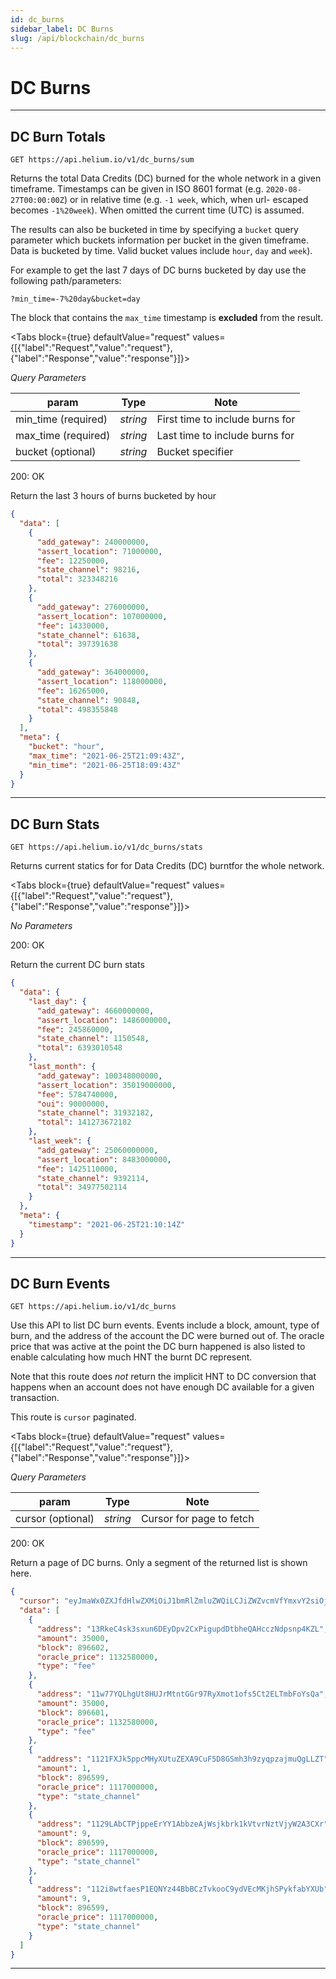 ```yaml
---
id: dc_burns
sidebar_label: DC Burns
slug: /api/blockchain/dc_burns
---
```



# DC Burns

---

## DC Burn Totals

```
GET https://api.helium.io/v1/dc_burns/sum
```

Returns the total Data Credits (DC) burned for the whole network in a given
timeframe. Timestamps can be given in ISO 8601 format (e.g.
`2020-08-27T00:00:00Z`) or in relative time (e.g. `-1 week`, which, when url-
escaped becomes `-1%20week`). When omitted the current time (UTC) is assumed.

The results can also be bucketed in time by specifying a `bucket` query
parameter which buckets information per bucket in the given timeframe. Data is
bucketed by time. Valid bucket values include `hour`, `day` and `week`).

For example to get the last 7 days of DC burns bucketed by day use the following
path/parameters: 

`?min_time=-7%20day&bucket=day`

The block that contains the `max_time` timestamp is
**excluded** from the result.

<Tabs
  block={true}
  defaultValue="request"
  values={[{"label":"Request","value":"request"},{"label":"Response","value":"response"}]}>
<TabItem value="request">

_Query Parameters_

| param               | Type     | Note                            |
| ------------------- | -------- | ------------------------------- |
| min_time (required) | _string_ | First time to include burns for |
| max_time (required) | _string_ | Last time to include burns for  |
| bucket (optional)   | _string_ | Bucket specifier                |

</TabItem>
<TabItem value="response">

200: OK

Return the last 3 hours of burns bucketed by hour

```json
{
  "data": [
    {
      "add_gateway": 240000000,
      "assert_location": 71000000,
      "fee": 12250000,
      "state_channel": 98216,
      "total": 323348216
    },
    {
      "add_gateway": 276000000,
      "assert_location": 107000000,
      "fee": 14330000,
      "state_channel": 61638,
      "total": 397391638
    },
    {
      "add_gateway": 364000000,
      "assert_location": 118000000,
      "fee": 16265000,
      "state_channel": 90848,
      "total": 498355848
    }
  ],
  "meta": {
    "bucket": "hour",
    "max_time": "2021-06-25T21:09:43Z",
    "min_time": "2021-06-25T18:09:43Z"
  }
}
```

</TabItem>
</Tabs>

---

## DC Burn Stats

```
GET https://api.helium.io/v1/dc_burns/stats
```

Returns current statics for for Data Credits (DC) burntfor the whole network.

<Tabs
  block={true}
  defaultValue="request"
  values={[{"label":"Request","value":"request"},{"label":"Response","value":"response"}]}>
<TabItem value="request">

_No Parameters_

</TabItem>
<TabItem value="response">

200: OK

Return the current DC burn stats

```json
{
  "data": {
    "last_day": {
      "add_gateway": 4660000000,
      "assert_location": 1486000000,
      "fee": 245860000,
      "state_channel": 1150548,
      "total": 6393010548
    },
    "last_month": {
      "add_gateway": 100348000000,
      "assert_location": 35019000000,
      "fee": 5784740000,
      "oui": 90000000,
      "state_channel": 31932182,
      "total": 141273672182
    },
    "last_week": {
      "add_gateway": 25060000000,
      "assert_location": 8483000000,
      "fee": 1425110000,
      "state_channel": 9392114,
      "total": 34977502114
    }
  },
  "meta": {
    "timestamp": "2021-06-25T21:10:14Z"
  }
}
```

</TabItem>
</Tabs>

---

## DC Burn Events

```
GET https://api.helium.io/v1/dc_burns
```

Use this API to list DC burn events. Events include a block, amount, type of burn, and the
address of the account the DC were burned out of. The oracle price that was
active at the point the DC burn happened is also listed to enable calculating
how much HNT the burnt DC represent.

Note that this route does _not_ return the implicit HNT to DC conversion that
happens when an account does not have enough DC available for a given
transaction.

This route is `cursor` paginated.

<Tabs
  block={true}
  defaultValue="request"
  values={[{"label":"Request","value":"request"},{"label":"Response","value":"response"}]}>
<TabItem value="request">

_Query Parameters_

| param             | Type     | Note                     |
| ----------------- | -------- | ------------------------ |
| cursor (optional) | _string_ | Cursor for page to fetch |

</TabItem>
<TabItem value="response">

200: OK

Return a page of DC burns. Only a segment of the returned list is shown here.

```json
{
  "cursor": "eyJmaWx0ZXJfdHlwZXMiOiJ1bmRlZmluZWQiLCJiZWZvcmVfYmxvY2siOjg5NjU5OCwiYmVmb3JlX2FkZHJlc3MiOiIxMTJhaFRTWTRIcWh4cDdhMjFhN3dKeEdUWVR0SlpvUzdpR2twakhvOG9TZHl1TlpHbnhNIn0",
  "data": [
    {
      "address": "13RkeC4sk3sxun6DEyDpv2CxPigupdDtbheQAHcczNdpsnp4KZL",
      "amount": 35000,
      "block": 896602,
      "oracle_price": 1132580000,
      "type": "fee"
    },
    {
      "address": "11w77YQLhgUt8HUJrMtntGGr97RyXmot1ofs5Ct2ELTmbFoYsQa",
      "amount": 35000,
      "block": 896601,
      "oracle_price": 1132580000,
      "type": "fee"
    },
    {
      "address": "1121FXJk5ppcMHyXUtuZEXA9CuF5D8GSmh3h9zyqpzajmuQgLLZT",
      "amount": 1,
      "block": 896599,
      "oracle_price": 1117000000,
      "type": "state_channel"
    },
    {
      "address": "1129LAbCTPjppeErYY1AbbzeAjWsjkbrk1kVtvrNztVjyW2A3CXr",
      "amount": 9,
      "block": 896599,
      "oracle_price": 1117000000,
      "type": "state_channel"
    },
    {
      "address": "112i8wtfaesP1EQNYz44BbBCzTvkooC9ydVEcMKjhSPykfabYXUb",
      "amount": 9,
      "block": 896599,
      "oracle_price": 1117000000,
      "type": "state_channel"
    }
  ]
}
```

</TabItem>
</Tabs>

---
